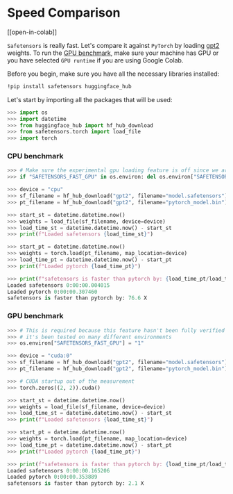 <!-- DISABLE-FRONTMATTER-SECTIONS -->

# Speed Comparison

[[open-in-colab]]

`Safetensors` is really fast. Let's compare it against `PyTorch` by loading [gpt2](https://huggingface.co/gpt2) weights. To run the [GPU benchmark](#gpu-benchmark), make sure your machine has GPU or you have selected `GPU runtime` if you are using Google Colab.

Before you begin, make sure you have all the necessary libraries installed:

```bash
!pip install safetensors huggingface_hub
```

Let's start by importing all the packages that will be used:

```py
>>> import os
>>> import datetime
>>> from huggingface_hub import hf_hub_download
>>> from safetensors.torch import load_file
>>> import torch
```

### CPU benchmark

```py
>>> # Make sure the experimental gpu loading feature is off since we are testing CPU here
>>> if "SAFETENSORS_FAST_GPU" in os.environ: del os.environ["SAFETENSORS_FAST_GPU"]

>>> device = "cpu"
>>> sf_filename = hf_hub_download("gpt2", filename="model.safetensors")
>>> pt_filename = hf_hub_download("gpt2", filename="pytorch_model.bin")

>>> start_st = datetime.datetime.now()
>>> weights = load_file(sf_filename, device=device)
>>> load_time_st = datetime.datetime.now() - start_st
>>> print(f"Loaded safetensors {load_time_st}")

>>> start_pt = datetime.datetime.now()
>>> weights = torch.load(pt_filename, map_location=device)
>>> load_time_pt = datetime.datetime.now() - start_pt
>>> print(f"Loaded pytorch {load_time_pt}")

>>> print(f"safetensors is faster than pytorch by: {load_time_pt/load_time_st:.1f} X")
Loaded safetensors 0:00:00.004015
Loaded pytorch 0:00:00.307460
safetensors is faster than pytorch by: 76.6 X
```


### GPU benchmark

```py
>>> # This is required because this feature hasn't been fully verified yet, but 
>>> # it's been tested on many different environments
>>> os.environ["SAFETENSORS_FAST_GPU"] = "1"

>>> device = "cuda:0"
>>> sf_filename = hf_hub_download("gpt2", filename="model.safetensors")
>>> pt_filename = hf_hub_download("gpt2", filename="pytorch_model.bin")

>>> # CUDA startup out of the measurement
>>> torch.zeros((2, 2)).cuda()

>>> start_st = datetime.datetime.now()
>>> weights = load_file(sf_filename, device=device)
>>> load_time_st = datetime.datetime.now() - start_st
>>> print(f"Loaded safetensors {load_time_st}")

>>> start_pt = datetime.datetime.now()
>>> weights = torch.load(pt_filename, map_location=device)
>>> load_time_pt = datetime.datetime.now() - start_pt
>>> print(f"Loaded pytorch {load_time_pt}")

>>> print(f"safetensors is faster than pytorch by: {load_time_pt/load_time_st:.1f} X")
Loaded safetensors 0:00:00.165206
Loaded pytorch 0:00:00.353889
safetensors is faster than pytorch by: 2.1 X
```
